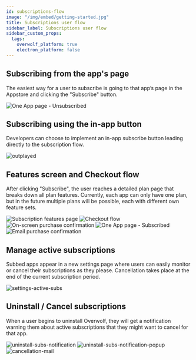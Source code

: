 ```yaml
---
id: subscriptions-flow
image: "/img/embed/getting-started.jpg"
title: Subscriptions user flow
sidebar_label: Subscriptions user flow
sidebar_custom_props:
  tags:
    overwolf_platform: true
    electron_platform: false
---
```


## Subscribing from the app's page

The easiest way for a user to subscribe is going to that app’s page in the Appstore and clicking the "Subscribe" button.

<ImageBoxModal>
  <img src={require('/assets/subs-user-flow/one-app.jpg').default} alt="One App page - Unsubscribed" />
</ImageBoxModal>

## Subscribing using the in-app button

Developers can choose to implement an in-app subscribe button leading directly to the subscription flow.

<ImageBoxModal>
  <img src={require('/assets/subs-user-flow/outplayed.jpg').default} alt="outplayed" />
</ImageBoxModal>

## Features screen and Checkout flow

After clicking "Subscribe", the user reaches a detailed plan page that breaks down all plan features.
Currently, each app can only have one plan, but in the future multiple plans will be possible, each with different own feature sets.

<ImageSlider>
  <img src={require('/assets/subs-user-flow/features.jpg').default} alt="Subscription features page" />
  <img src={require('/assets/subs-user-flow/payments.jpg').default} alt="Checkout flow" />
  <img src={require('/assets/subs-user-flow/receipt.jpg').default} alt="On-screen purchase confirmation" />
  <img src={require('/assets/subs-user-flow/one-app-subscribed.jpg').default} alt="One App page - Subscribed" />
  <img src={require('/assets/subs-user-flow/subscription-mail.jpg').default} alt="Email purchase confirmation" />
</ImageSlider>

## Manage active subscriptions

Subbed apps appear in a new settings page where users can easily monitor or cancel their subscriptions as they please. Cancellation takes place at the end of the current subscription period.

<ImageBoxModal>
  <img src={require('/assets/subs-user-flow/settings-active-subs.jpg').default} alt="settings-active-subs" />
</ImageBoxModal>


## Uninstall / Cancel subscriptions

When a user begins to uninstall Overwolf, they will get a notification warning them about active subscriptions that they might want to cancel for that app.

<ImageSlider miniSlides={true}>
  <img src={require('/assets/subs-user-flow/uninstall-subs-notification.jpg').default} alt="uninstall-subs-notification" />
  <img src={require('/assets/subs-user-flow/uninstall-subs-notification-popup.jpg').default} alt="uninstall-subs-notification-popup" />
  <img src={require('/assets/subs-user-flow/cancellation-mail.jpg').default} alt="cancellation-mail" />
</ImageSlider>

